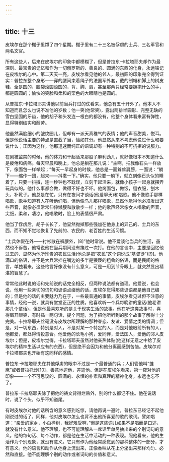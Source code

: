 ```yaml
---
---
---
```

title: 十三
---




皮埃尔在那个棚子里蹲了四个星期。棚子里有二十三名被俘虏的士兵、三名军官和两名文官。

所有这些人，后来在皮埃尔的印象中都模糊了，但是普拉东·卡拉塔耶夫却作为最深刻、最宝贵的记忆和作为一切俄罗斯的、善良的、圆满的东西的化身，永远铭记在皮埃尔的心中。第二天天一亮，皮埃尔看见他的邻人，最初圆的印象完全得到证实：普拉东整个身形——穿的腰间束着绳子的法国军外套，戴的制帽和脚上的树皮鞋，全是圆的，脑袋滚圆滚圆的，背、胸、肩，甚至那两只经常要拥抱什么的手，都是圆圆的；愉快的笑脸和柔和的栗色的大眼睛也是圆的。

从普拉东·卡拉塔耶夫讲他以前当兵打过的仗看来，他总有五十开外了。他本人不知道而且怎么也说不准他的岁数；他一笑(他常笑)，露出两排半圆形、完整无缺的雪白坚固的牙齿，他的胡子和头发连一根白的都没有，他整个身体看来富有弹性，显得特别结实和耐劳。

他虽然满脸细小的皱纹圈儿，但却有一派天真稚气的表情；他的声音甜美，悦耳。但是他说话主要的特点是直截了当，恰如其分。他显然从来不考虑他说过什么和要说什么；正因为这样，他那迅速而纯正的语调却有一种特别的不可抗拒的说服力。

在刚被监禁的时候，他的体力和干起活来那股子麻利劲儿，就好像根本不知道什么是疲倦和病痛。每天早晨和晚上，他总是躺在那儿说：“主啊，把我像石头一样放下，像面包一样举起；”每天一早起身的时候，他总是一面耸耸肩膀，一面说：“躺下——缩作一团，起来——抖擞一下。”确实，他只要一躺下，就立刻像石头似的睡着了，只要一抖擞，连一秒钟也不耽误，立刻干起活来，就像小孩子一起身就摆弄玩具似的。他什么事都会做，做得不好也不坏。他烤面包，做饭，缝衣服，刨木头，补靴子。他总是在忙，只有在夜间才谈话(他爱聊天)和唱歌。他不像歌手那样唱歌，歌手知道有人在听他们唱，但他像鸟儿那样唱歌，显然他觉得他必须发出这些声音，就像必须常常伸伸懒腰和散散步一样；他的歌声经常像女人唱歌的声音，尖细，柔和，凄凉，他唱歌时，脸上的表情很严肃。

他当了俘虏后，胡子长长了，他显然抛掉那些强加在他身上的异己的、士兵的东西，而不知不觉地恢复了先前的、农民的、老百姓的生活习惯。

“士兵休假在外——衬衫散在裤腰外，[8]”他时常说。他不爱谈他当兵的生活，虽然也不诉苦，他常说他在当兵期间没有挨过一次打。在他的言谈中，主要是回忆他过去的、显然为他所珍贵的农民生活(他总是把“农民”这个词说成“基督徒”)[9]。他满口的俗语，并不是大兵常挂在嘴边的多半是猥亵的粗鲁的俗语，而是民间的格言，单独看来，这些格言好像没有什么意义，可是一用到节骨眼上，就突然显出精湛的智慧了。

常常他此时说的话和先前说的话完全相反，但两种说法都有道理。他爱说，也会说，他用一些亲切的词句和谚语点缀他的话，皮埃尔觉得那些谚语都是他自己编的；但是他的话的主要魅力乃在于，一些最普通的事情，皮埃尔看见过但不注意的事情，经他一说，就具有堂堂正正的性质。他喜欢听一个兵每晚讲的童话(他老讲那几个童话)，但是他最喜欢听的是关于现实生活的故事。他在听这类故事时，喜得眉开眼笑，有时插一两句话，提个问题，为了把他所听到的那个故事了解得十分完美。卡拉塔耶夫丝毫没有皮埃尔所理解的那种眷恋、友谊、爱情之类的情调；但是，对一切东西，特别是对人，不是对某一个特定的人，而是对他眼前所有的人，他都爱，都处得情投意合。他爱他的长毛小狗，爱同伴，爱法国人，爱他的邻人皮埃尔；但是，皮埃尔觉得，卡拉塔耶夫虽然对他亲热体贴(他这样无意之中给了皮埃尔的精神生活以应有的东西)，但是绝不会因为和他分离而感到苦恼。皮埃尔对卡拉塔耶夫也开始有这同样的感情。

普拉东·卡拉塔耶夫在其他俘虏的眼中不过是一个最普通的兵；人们管他叫“雏鹰”或者普拉托沙[10]，善意地逗他，差遣他。但是在皮埃尔看来，第一夜对他的印象——一个不可思议的、圆满的、永恒的朴素和真理的精神化身，永远也忘不了。

普拉东·卡拉塔耶夫除了把他的祷文背得烂熟外，别的什么都记不住。他在说话时，说了个头，似乎不知道尾。

有时皮埃尔对他的话所含的意义感到吃惊，请他再说一遍时，普拉东已经记不起他刚说过的话了，同样，他对皮埃尔怎么也背不出他所喜爱的歌的歌词。譬如唱道：“亲爱的家乡，小白桦树，我好难受啊，”但是这些词儿如果不是唱而是口述，就没有什么意义。他不理解，也不可能理解从一席话里单另抽出来的个别词句的意义。他的每句话、每个动作，都是他在生活中活动的一种表现。照他看来，他的生活作为个别现象，就没有意义。它只有作为他经常感觉到的那种整体的一部分，才有意义。他的语言和动作从他身上流出来，正像香味从花上分泌出来那样均匀、必然和直接。他不能理解个别的动作或者词句的价值和意义。